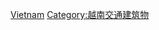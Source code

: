 {{Commons cat|Tunnels in Vietnam}}
[[Category:亞洲各國隧道|Vietnam]]
[[Category:越南交通建筑物|Category:越南交通建筑物]]